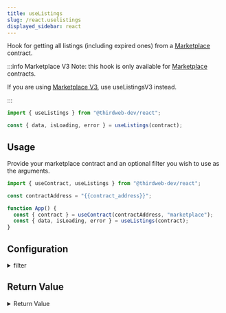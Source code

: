 ```yaml
---
title: useListings
slug: /react.uselistings
displayed_sidebar: react
---
```


Hook for getting all listings (including expired ones) from a [Marketplace](https://thirdweb.com/thirdweb.eth/Marketplace) contract.

:::info Marketplace V3
Note: this hook is only available for [Marketplace](https://thirdweb.com/thirdweb.eth/Marketplace) contracts.

If you are using [Marketplace V3](https://thirdweb.com/thirdweb.eth/MarketplaceV3),
use useListingsV3 instead.

:::

```jsx
import { useListings } from "@thirdweb-dev/react";

const { data, isLoading, error } = useListings(contract);
```

## Usage

Provide your marketplace contract and an optional filter you wish to use as the arguments.

```jsx
import { useContract, useListings } from "@thirdweb-dev/react";

const contractAddress = "{{contract_address}}";

function App() {
  const { contract } = useContract(contractAddress, "marketplace");
  const { data, isLoading, error } = useListings(contract);
}
```

## Configuration

<details>
  <summary>filter</summary>
    <div>

### filter (optional)

```jsx
import { useContract, useListings } from "@thirdweb-dev/react";

const contractAddress = "{{contract_address}}";

function App() {
  const { contract } = useContract(contractAddress, "marketplace");
  const { data, isLoading, error } = useListings(
    contract,
    // highlight-start
    {
      count: 100, // number of listings to fetch
      offeror: "{{offeror_address}}", // only show listings with offers from this address
      seller: "{{seller_address}}", // only show listings where this address is the seller
      start: 0, // start at this listing index (pagination)
      tokenContract: "{{token_contract_address}}", // only show listings from this collection
      tokenId: "{{token_id}}", // only show listings for this token
    },
    // highlight-end
  );
}
```

</div>
</details>

## Return Value

<details>
  <summary>Return Value</summary>
    <div>

The hook's `data` property, once loaded, is an array of listing objects.

The exact shape of each object depends on the type of listing.

For auctions, it will be a
`AuctionListing` object.
For direct listings, it will be a `DirectListing` object.

```ts
(AuctionListing | DirectListing)[] | undefined;
```

You can use the shared `type` property to determine which type of listing is being returned.

```ts
interface AuctionListing {
  /**
   * The id of the listing
   */
  id: string;
  /**
   * The address of the asset being listed.
   */
  assetContractAddress: string;
  /**
   * The ID of the token to list.
   */
  tokenId: BigNumberish;
  /**
   * The asset being listed.
   */
  asset: NFTMetadata;
  /**
   * The start time of the listing.
   */
  startTimeInEpochSeconds: BigNumberish;
  /**
   * Number of seconds until the auction expires.
   */
  endTimeInEpochSeconds: BigNumberish;
  /**
   * The quantity of tokens to include in the listing.
   *
   * For ERC721s, this value should always be 1 (and will be forced internally regardless of what is passed here).
   */
  quantity: BigNumberish;
  /**
   * The address of the currency to accept for the listing.
   */
  currencyContractAddress: string;
  /**
   * The reserve price is the minimum price that a bid must be in order to be accepted.
   */
  reservePrice: BigNumber;
  /**
   * The buyout price of the listing.
   */
  buyoutPrice: BigNumber;
  /**
   * The `CurrencyValue` of the buyout price listing.
   * Useful for displaying the price information.
   */
  buyoutCurrencyValuePerToken: CurrencyValue;
  /**
   * The `CurrencyValue` of the reserve price.
   * Useful for displaying the price information.
   */
  reservePriceCurrencyValuePerToken: CurrencyValue;
  /**
   * The address of the seller.
   */
  sellerAddress: string;
  type: ListingType.Auction;
}

interface DirectListing {
  /**
   * The id of the listing.
   */
  id: string;
  /**
   * The address of the asset being listed.
   */
  assetContractAddress: string;
  /**
   * The ID of the token to list.
   */
  tokenId: BigNumberish;
  /**
   * The asset being listed.
   */
  asset: NFTMetadata;
  /**
   * The start time of the listing.
   */
  startTimeInSeconds: BigNumberish;
  /**
   * Number of seconds until the listing expires.
   */
  secondsUntilEnd: BigNumberish;
  /**
   * The quantity of tokens to include in the listing.
   *
   * For ERC721s, this value should always be 1 (and will be forced internally regardless of what is passed here).
   */
  quantity: BigNumberish;
  /**
   * The address of the currency to accept for the listing.
   */
  currencyContractAddress: string;
  /**
   * The `CurrencyValue` of the listing. Useful for displaying the price information.
   */
  buyoutCurrencyValuePerToken: CurrencyValue;
  /**
   * The buyout price of the listing.
   */
  buyoutPrice: BigNumber;
  /**
   * The address of the seller.
   */
  sellerAddress: string;
  type: ListingType.Direct;
```

</div>
</details>
